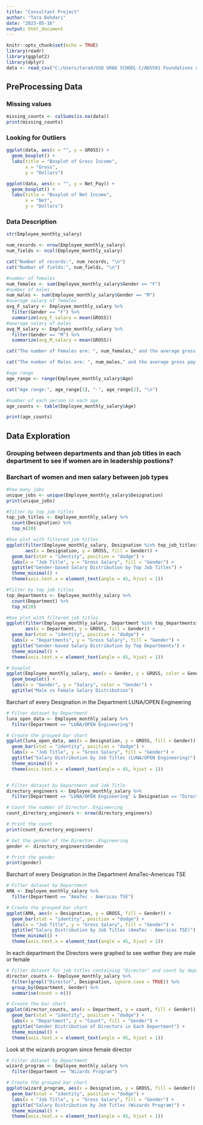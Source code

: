 ```yaml
---
title: "Consultant Project"
author: "Tara Dehdari"
date: "2023-05-16"
output: html_document
---
```


```r
knitr::opts_chunk$set(echo = TRUE)
library(readr)
library(ggplot2)
library(dplyr)
data <- read_csv("C:/Users/tarad/USD GRAD SCHOOL-C/ADS501 Foundations of Data Science/consultancy project/codes/Employee_monthly_salary.csv")

```

## PreProcessing Data

### Missing values

```r
missing_counts <- colSums(is.na(data))
print(missing_counts)
```
### Looking for Outliers

```r
ggplot(data, aes(x = "", y = GROSS)) +
  geom_boxplot() +
  labs(title = "Boxplot of Gross Income",
       x = "Gross",
       y = "Dollars")

ggplot(data, aes(x = "", y = Net_Pay)) +
  geom_boxplot() +
  labs(title = "Boxplot of Net Income",
       x = "Net",
       y = "Dollars")


```


### Data Description
```r
str(Employee_monthly_salary)

num_records <- nrow(Employee_monthly_salary)
num_fields <- ncol(Employee_monthly_salary)

cat("Number of records:", num_records, "\n")
cat("Number of fields:", num_fields, "\n")

#number of females
num_females <- sum(Employee_monthly_salary$Gender == "F")
#number of males
num_males <- sum(Employee_monthly_salary$Gender == "M")
#average salary of females
avg_F_salary <- Employee_monthly_salary %>%
  filter(Gender == "F") %>%
  summarize(avg_F_salary = mean(GROSS)) 
#average salary of males
avg_M_salary <- Employee_monthly_salary %>%
  filter(Gender == "M") %>%
  summarize(avg_M_salary = mean(GROSS)) 

cat("The number of Females are: ", num_females," and the average gross pay for females is:" , avg_F_salary$avg_F_salary, "\n")

cat("The number of Males are: ", num_males," and the average gross pay for males is:" , avg_M_salary$avg_M_salary, "\n")

#age range
age_range <- range(Employee_monthly_salary$Age)

cat("Age range:", age_range[1], "-", age_range[2], "\n")

#number of each person in each age
age_counts <- table(Employee_monthly_salary$Age)

print(age_counts)
```
## Data Exploration 
### Grouping between departments and than job titles in each department to see if women are in leadership postions?
### Barchart of women and men salary between job types
```r
#how many jobs
unique_jobs <- unique(Employee_monthly_salary$Designation)
print(unique_jobs)

#filter by top job titles 
top_job_titles <- Employee_monthly_salary %>% 
  count(Designation) %>%
  top_n(20)

#box plot with filtered job titles
ggplot(filter(Employee_monthly_salary, Designation %in% top_job_titles$Designation),
       aes(x = Designation, y = GROSS, fill = Gender)) +
  geom_bar(stat = "identity", position = "dodge") +
  labs(x = "Job Title", y = "Gross Salary", fill = "Gender") +
  ggtitle("Gender-based Salary Distribution by Top Job Titles") +
  theme_minimal() +
  theme(axis.text.x = element_text(angle = 45, hjust = 1))

#filter by top job titles 
top_departments <- Employee_monthly_salary %>% 
  count(Department) %>%
  top_n(20)

#box plot with filtered job titles
ggplot(filter(Employee_monthly_salary, Department %in% top_departments$Department),
       aes(x = Department, y = GROSS, fill = Gender)) +
  geom_bar(stat = "identity", position = "dodge") +
  labs(x = "Departments", y = "Gross Salary", fill = "Gender") +
  ggtitle("Gender-based Salary Distribution by Top Departments") +
  theme_minimal() +
  theme(axis.text.x = element_text(angle = 45, hjust = 1))

# boxplot
ggplot(Employee_monthly_salary, aes(x = Gender, y = GROSS, color = Gender)) +
  geom_boxplot() +
  labs(x = "Gender", y = "Salary", color = "Gender") +
  ggtitle("Male vs Female Salary Distribution") 

```

Barchart of every Designation in the Department LUNA/OPEN Engineering

```r
# Filter dataset by Department
luna_open_data <- Employee_monthly_salary %>%
  filter(Department == "LUNA/OPEN Engineering")

# Create the grouped bar chart
ggplot(luna_open_data, aes(x = Designation, y = GROSS, fill = Gender)) +
  geom_bar(stat = "identity", position = "dodge") +
  labs(x = "Job Title", y = "Gross Salary", fill = "Gender") +
  ggtitle("Salary Distribution by Job Titles (LUNA/OPEN Engineering)") +
  theme_minimal() +
  theme(axis.text.x = element_text(angle = 45, hjust = 1))


# Filter dataset by Department and Job Title
directory_engineers <- Employee_monthly_salary %>%
  filter(Department == "LUNA/OPEN Engineering" & Designation == "Director..Engineering")

# Count the number of Director..Engineering
count_directory_engineers <- nrow(directory_engineers)

# Print the count
print(count_directory_engineers)

# Get the gender of the Director..Engineering
gender <- directory_engineers$Gender

# Print the gender
print(gender)
```
Barchart of every Designation in the Department AmaTec-Americas TSE

```r
# Filter dataset by Department
AMA <- Employee_monthly_salary %>%
  filter(Department == "AmaTec - Americas TSE")

# Create the grouped bar chart
ggplot(AMA, aes(x = Designation, y = GROSS, fill = Gender)) +
  geom_bar(stat = "identity", position = "dodge") +
  labs(x = "Job Title", y = "Gross Salary", fill = "Gender") +
  ggtitle("Salary Distribution by Job Titles (AmaTec - Americas TSE)") +
  theme_minimal() +
  theme(axis.text.x = element_text(angle = 45, hjust = 1))
```


In each department the Directors were graphed to see wether they are male or female

```r
# Filter dataset for job titles containing "Director" and count by department and gender
director_counts <- Employee_monthly_salary %>%
  filter(grepl("Director", Designation, ignore.case = TRUE)) %>%
  group_by(Department, Gender) %>%
  summarise(count = n())

# Create the bar chart
ggplot(director_counts, aes(x = Department, y = count, fill = Gender)) +
  geom_bar(stat = "identity", position = "dodge") +
  labs(x = "Department", y = "Count", fill = "Gender") +
  ggtitle("Gender Distribution of Directors in Each Department") +
  theme_minimal() +
  theme(axis.text.x = element_text(angle = 45, hjust = 1))


```
Look at the wizards program since female director 
```r
# Filter dataset by Department
wizard_program <- Employee_monthly_salary %>%
  filter(Department == "Wizards Program")

# Create the grouped bar chart
ggplot(wizard_program, aes(x = Designation, y = GROSS, fill = Gender)) +
  geom_bar(stat = "identity", position = "dodge") +
  labs(x = "Job Title", y = "Gross Salary", fill = "Gender") +
  ggtitle("Salary Distribution by Job Titles (Wizards Program)") +
  theme_minimal() +
  theme(axis.text.x = element_text(angle = 45, hjust = 1))

```

